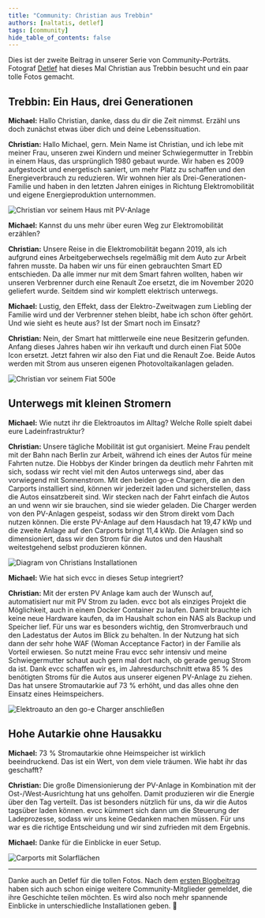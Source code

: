 ```yaml
---
title: "Community: Christian aus Trebbin"
authors: [naltatis, detlef]
tags: [community]
hide_table_of_contents: false
---
```


Dies ist der zweite Beitrag in unserer Serie von Community-Porträts.
Fotograf [Detlef](https://hee.se) hat dieses Mal Christian aus Trebbin besucht und ein paar tolle Fotos gemacht.

## Trebbin: Ein Haus, drei Generationen

**Michael:** Hallo Christian, danke, dass du dir die Zeit nimmst.
Erzähl uns doch zunächst etwas über dich und deine Lebenssituation.

**Christian:** Hallo Michael, gern.
Mein Name ist Christian, und ich lebe mit meiner Frau, unseren zwei Kindern und meiner Schwiegermutter in Trebbin in einem Haus, das ursprünglich 1980 gebaut wurde.
Wir haben es 2009 aufgestockt und energetisch saniert, um mehr Platz zu schaffen und den Energieverbrauch zu reduzieren.
Wir wohnen hier als Drei-Generationen-Familie und haben in den letzten Jahren einiges in Richtung Elektromobilität und eigene Energieproduktion unternommen.

![Christian vor seinem Haus mit PV-Anlage](./christian-haus-pv.webp)

**Michael:** Kannst du uns mehr über euren Weg zur Elektromobilität erzählen?

**Christian:** Unsere Reise in die Elektromobilität begann 2019, als ich aufgrund eines Arbeitgeberwechsels regelmäßig mit dem Auto zur Arbeit fahren musste.
Da haben wir uns für einen gebrauchten Smart ED entschieden.
Da alle immer nur mit dem Smart fahren wollten, haben wir unseren Verbrenner durch eine Renault Zoe ersetzt, die im November 2020 geliefert wurde.
Seitdem sind wir komplett elektrisch unterwegs.

**Michael:** Lustig, den Effekt, dass der Elektro-Zweitwagen zum Liebling der Familie wird und der Verbrenner stehen bleibt, habe ich schon öfter gehört.
Und wie sieht es heute aus?
Ist der Smart noch im Einsatz?

**Christian:** Nein, der Smart hat mittlerweile eine neue Besitzerin gefunden.
Anfang dieses Jahres haben wir ihn verkauft und durch einen Fiat 500e Icon ersetzt.
Jetzt fahren wir also den Fiat und die Renault Zoe.
Beide Autos werden mit Strom aus unseren eigenen Photovoltaikanlagen geladen.

![Christian vor seinem Fiat 500e](./christian-fiat-500e-carport.webp)

## Unterwegs mit kleinen Stromern

**Michael:** Wie nutzt ihr die Elektroautos im Alltag?
Welche Rolle spielt dabei eure Ladeinfrastruktur?

**Christian:** Unsere tägliche Mobilität ist gut organisiert.
Meine Frau pendelt mit der Bahn nach Berlin zur Arbeit, während ich eines der Autos für meine Fahrten nutze.
Die Hobbys der Kinder bringen da deutlich mehr Fahrten mit sich, sodass wir recht viel mit den Autos unterwegs sind, aber das vorwiegend mit Sonnenstrom. 
Mit den beiden go-e Chargern, die an den Carports installiert sind, können wir jederzeit laden und sicherstellen, dass die Autos einsatzbereit sind.
Wir stecken nach der Fahrt einfach die Autos an und wenn wir sie brauchen, sind sie wieder geladen. Die Charger werden von den PV-Anlagen gespeist, sodass wir den Strom direkt vom Dach nutzen können. 
Die erste PV-Anlage auf dem Hausdach hat 19,47 kWp und die zweite Anlage auf den Carports bringt 11,4 kWp. 
Die Anlagen sind so dimensioniert, dass wir den Strom für die Autos und den Haushalt weitestgehend selbst produzieren können.

![Diagram von Christians Installationen](./christian-diagram.svg)

**Michael:** Wie hat sich evcc in dieses Setup integriert?

**Christian:** Mit der ersten PV Anlage kam auch der Wunsch auf, automatisiert nur mit PV Strom zu laden.
evcc bot als einziges Projekt die Möglichkeit, auch in einem Docker Container zu laufen.
Damit brauchte ich keine neue Hardware kaufen, da im Haushalt schon ein NAS als Backup und Speicher lief.
Für uns war es besonders wichtig, den Stromverbrauch und den Ladestatus der Autos im Blick zu behalten.
In der Nutzung hat sich dann der sehr hohe WAF (Woman Acceptance Factor) in der Familie als Vorteil erwiesen.
So nutzt meine Frau evcc sehr intensiv und meine Schwiegermutter schaut auch gern mal dort nach, ob gerade genug Strom da ist. 
Dank evcc schaffen wir es, im Jahresdurchschnitt etwa 85 % des benötigten Stroms für die Autos aus unserer eigenen PV-Anlage zu ziehen.
Das hat unsere Stromautarkie auf 73 % erhöht, und das alles ohne den Einsatz eines Heimspeichers.

![Elektroauto an den go-e Charger anschließen](./christian-evcc-go-e-wallbox.webp)

## Hohe Autarkie ohne Hausakku

**Michael:** 73 % Stromautarkie ohne Heimspeicher ist wirklich beeindruckend.
Das ist ein Wert, von dem viele träumen.
Wie habt ihr das geschafft?

**Christian:** Die große Dimensionierung der PV-Anlage in Kombination mit der Ost-/West-Ausrichtung hat uns geholfen.
Damit produzieren wir die Energie über den Tag verteilt.
Das ist besonders nützlich für uns, da wir die Autos tagsüber laden können.
evcc kümmert sich dann um die Steuerung der Ladeprozesse, sodass wir uns keine Gedanken machen müssen.
Für uns war es die richtige Entscheidung und wir sind zufrieden mit dem Ergebnis.

**Michael:** Danke für die Einblicke in euer Setup.

![Carports mit Solarflächen](./christian-carports.webp)

---

Danke auch an Detlef für die tollen Fotos.
Nach dem [ersten Blogbeitrag](/blog/2024/08/09/portrait-arne-gifhorn) haben sich auch schon einige weitere Community-Mitglieder gemeldet, die ihre Geschichte teilen möchten.
Es wird also noch mehr spannende Einblicke in unterschiedliche Installationen geben. 🤩
